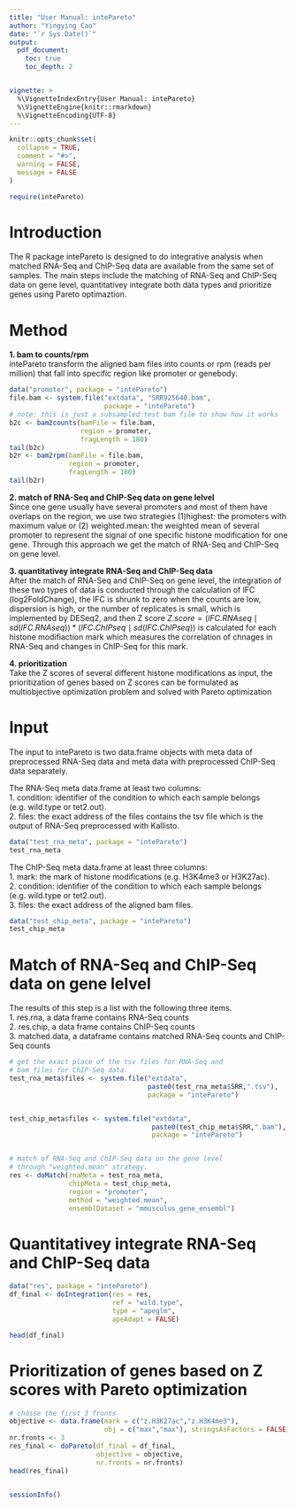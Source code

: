 ```yaml
---
title: "User Manual: intePareto"
author: "Yingying Cao"
date: "`r Sys.Date()`"
output: 
  pdf_document:
    toc: true
    toc_depth: 2


vignette: >
  %\VignetteIndexEntry{User Manual: intePareto}
  %\VignetteEngine{knitr::rmarkdown}
  %\VignetteEncoding{UTF-8}
---
```


```r
knitr::opts_chunk$set(
  collapse = TRUE,
  comment = "#>",
  warning = FALSE,
  message = FALSE
)
```

\newpage

```r
require(intePareto)
```

# Introduction
The R package intePareto is designed to do integrative analysis when matched RNA-Seq and ChIP-Seq data are available from the same set of samples. The main steps include the matching of RNA-Seq and ChIP-Seq data on gene level, quantitativey integrate both data types and prioritize genes using Pareto optimaztion.

# Method
**1. bam to counts/rpm**  
intePareto transform the aligned bam files into counts or rpm (reads per million) that fall into specific region like promoter or genebody.  
```r
data("promoter", package = "intePareto")
file.bam <- system.file("extdata", "SRR925640.bam", 
                        package = "intePareto")
# note: this is just a subsampled test bam file to show how it works
b2c <- bam2counts(bamFile = file.bam,
                  region = promoter,
                  fragLength = 180)
tail(b2c)
b2r <- bam2rpm(bamFile = file.bam,
               region = promoter,
               fragLength = 180)
tail(b2r)

```
**2. match of RNA-Seq and ChIP-Seq data on gene lelvel**  
Since one gene usually have several promoters and most of them have overlaps on the region, we use two strategies (1)highest: the promoters with maximum value or (2) weighted.mean: the weighted mean of several promoter to represent the signal of one specific histone modification for one gene. Through this approach we get the match of RNA-Seq and ChIP-Seq on gene level.

**3. quantitativey integrate RNA-Seq and ChIP-Seq data**   
After the match of RNA-Seq and ChIP-Seq on gene level, the integration of these two types of data is conducted through the calculation of lFC (log2FoldChange), the lFC is shrunk to zero when the counts are low, dispersion is high, or the number of replicates is small, which is implemented by DESeq2, and then Z score $Z.score = (lFC.RNAseq \mid sd(lFC.RNAseq))*(lFC.ChIPseq \mid sd(lFC.ChIPseq))$ is calculated for each histone modifiaction mark which measures the correlation of chnages in RNA-Seq and changes in ChIP-Seq for this mark. 

**4. prioritization**  
Take the Z scores of several different histone modifications as input, the prioritization of genes based on Z scores can be formulated as multiobjective optimization problem and solved with Pareto optimization


# Input
The input to intePareto is two data.frame objects with meta data of preprocessed RNA-Seq data and meta data with preprocessed ChIP-Seq data separately. 

The RNA-Seq meta data.frame at least two columns:  
  1. condition: identifier of the condition to which each sample belongs (e.g. wild.type or tet2.out).  
  2. files: the exact address of the files contains the tsv file which is the output of RNA-Seq preprocessed with Kallisto.  
```r
data("test_rna_meta", package = "intePareto")
test_rna_meta
```

The ChIP-Seq meta data.frame at least three columns:  
  1. mark: the mark of histone modifications (e.g. H3K4me3 or H3K27ac).  
  2. condition: identifier of the condition to which each sample belongs (e.g. wild.type or tet2.out).  
  3. files: the exact address of the aligned bam files.  
```r
data("test_chip_meta", package = "intePareto")
test_chip_meta
```



# Match of RNA-Seq and ChIP-Seq data on gene lelvel  
The results of this step is a list with the following three items.  
1. res.rna, a data frame contains RNA-Seq counts  
2. res.chip, a data frame contains ChIP-Seq counts  
3. matched.data, a dataframe contains matched RNA-Seq counts and ChIP-Seq counts  

```r
# get the exact place of the tsv files for RNA-Seq and 
# bam files for ChIP-Seq data.
test_rna_meta$files <- system.file("extdata", 
                                   paste0(test_rna_meta$SRR,".tsv"), 
                                   package = "intePareto")


test_chip_meta$files <- system.file("extdata", 
                                    paste0(test_chip_meta$SRR,".bam"), 
                                    package = "intePareto")


# match of RNA-Seq and ChIP-Seq data on the gene level 
# through "weighted.mean" strategy.
res <- doMatch(rnaMeta = test_rna_meta,
               chipMeta = test_chip_meta,
               region = "promoter",
               method = "weighted.mean",
               ensemblDataset = "mmusculus_gene_ensembl")
```



# Quantitativey integrate RNA-Seq and ChIP-Seq data

```r
data("res", package = "intePareto")
df_final <- doIntegration(res = res,
                          ref = "wild.type",
                          type = "apeglm", 
                          apeAdapt = FALSE)

head(df_final)

```



# Prioritization of genes based on Z scores with Pareto optimization

```r
# chosse the first 3 fronts
objective <- data.frame(mark = c("z.H3K27ac","z.H3K4me3"), 
                        obj = c("max","max"), stringsAsFactors = FALSE)
nr.fronts <- 3
res_final <- doPareto(df_final = df_final, 
                      objective = objective, 
                      nr.fronts = nr.fronts)
head(res_final)
  
```

\newpage

```r
sessionInfo()
```

